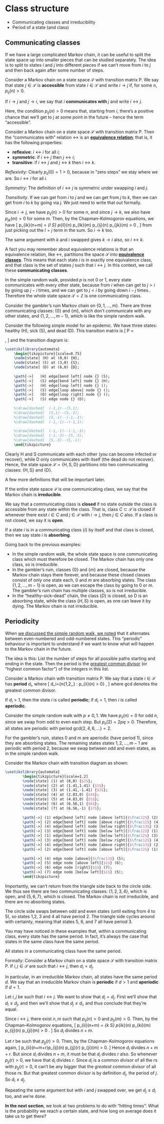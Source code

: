 # Class structure  {#S07-classes}


::: {.mysummary}
* Communicating classes and irreducibility
* Period of a state (and class)
:::



## Communicating classes  {#comm-classes}

If we have a large complicated Markov chain, it can be useful to split the state space up into smaller pieces that can be studied separately. The idea is to split to states $i$ and $j$ into different pieces if we can't move from $i$ to $j$ and then back again after some number of steps.

::: {.definition #comm}
Consider a Markov chain on a state space $\mathcal S$ with transition matrix $\mathsf P$. We say that state $j\in\mathcal{S}$ is **accessible** from state $i\in\mathcal{S}$ and write $i \to j$ if, for some $n$, $p_{ij}(n)>0$.
	
If $i \to j$ and $j \to i$, we say that $i$ **communicates with** $j$ and write $i \leftrightarrow j$.
:::

Here, the condition $p_{ij}(n)>0$ means that, starting from $i$, there's a positive chance that we'll get to $j$ at some point in the future -- hence the term "accessible".

::: {.theorem #equiv-rel}
Consider a Markov chain on a state space $\mathcal S$ with transition matrix $\mathsf P$. Then the "communicates with" relation $\leftrightarrow$ is an [**equivalence relation**](https://en.wikipedia.org/wiki/Equivalence_relation); that is, it has the following properties:

* **reflexive**: $i \leftrightarrow i$ for all $i$;
* **symmetric**: if $i \leftrightarrow j$ then $j \leftrightarrow i$;
* **transitive**: if $i \leftrightarrow j$ and $j \leftrightarrow k$ then $i \leftrightarrow k$.
:::

::: {.proof}
*Reflexivity*: Clearly $p_{ii}(0) = 1 > 0$, because in "zero steps" we stay where we are. So $i \leftrightarrow i$ for all $i$.
	
*Symmetry*: The definition of $i \leftrightarrow j$ is symmetric under swapping $i$ and $j$.
	
*Transitivity*. If we can get from $i$ to $j$ and we can get from $j$ to $k$, then we can get from $i$ to $k$ by going via $j$. We just need to write that out formally.

Since $i \to j$, we have $p_{ij}(n) > 0$ for some $n$, and since $j \to k$, we also have $p_{jk}(m) > 0$ for some $m$. Then, by the Chapman--Kolmogorov equations, we have
\[ p_{ik}(n+m) = \sum_{l \in \mathcal S} p_{il}(n) p_{lk}(m) \geq p_{ij}(n) p_{jk}(m) > 0 , \]
from just picking out the $l=j$ term in the sum. So $i \to k$ too.

The same argument with $k$ and $i$ swapped gives $k \to i$ also, so $i \leftrightarrow k$.
:::

A fact you may remember about equivalence relations is that an equivalence relation, like $\leftrightarrow$, partitions the space $\mathcal S$ into [**equivalence classes**](https://en.wikipedia.org/wiki/Equivalence_class). This means that each state $i$ is in exactly one equivalence class, and that class is the set of states $j$ such that $i \leftrightarrow j$. In this context, we call these **communicating classes**.

::: {.example #rw-class}
In the simple random walk, provided $p$ is not $0$ or $1$, every state communicates with every other state, because from $i$ when can get to $j > i$ by going up $j - i$ times, and we can get to $j < i$ by going down $i - j$ times.. Therefore the whole state space $\mathcal S = \mathbb Z$ is one communicating class.
:::

::: {.example #gamblers-class}
Consider the gambler's ruin Markov chain on $\{0,1,\dots,m\}$. There are three communicating classes: $\{0\}$ and $\{m\}$, which don't communicate with any other states, and $\{1,2,\dots,m-1\}$, which is like the simple random walk.
:::

::: {.example #hsd-class}
Consider the following simple model for an epidemic. We have three states: healthy (H), sick (S), and dead (D). This transition matrix is
\[ \mathsf P = \begin{pmatrix} p_{\mathrm{HH}} & p_{\mathrm{HS}} & 0 \\
p_{\mathrm{SH}} & p_{\mathrm{SS}} & p_{\mathrm{SD}} \\ 0 & 0 & 1 \end{pmatrix} ,    \]
and the transition diagram is:

```tikz
\usetikzlibrary{automata}
	\begin{tikzpicture}[scale=0.75]
	\node[state] (H) at (0,0) {H};
	\node[state] (S) at (3,0) {S};
	\node[state] (D) at (6,0) {D};
	
	\path[->]   (H) edge[bend left] node {} (S);
	\path[->]	(S) edge[bend left] node {} (H);
	\path[->]   (H) edge[loop left] node {} ();
	\path[->]   (S) edge[loop above] node {} ();
	\path[->]   (D) edge[loop right] node {} ();
	\path[->]	(S) edge node {} (D);
	
	%\draw[dashed]	(-1,1)--(5,1);
	%\draw[dashed]	(5,1)--(5,-1);
	%\draw[dashed]	(5,-1)--(-1,-1);
	%\draw[dashed]	(-1,-1)--(-1,1);
	
	%\draw[dashed]	(-1,-1)--(-1,-3);
	%\draw[dashed]	(-1,-3)--(5,-3);
	%\draw[dashed]	(5,-3)--(5,-1);
	\end{tikzpicture}
```

Clearly H and S communicate with each other (you can become infected or recover), while D only communicates with itself (the dead do not recover). Hence, the state space $\mathcal S = \{\mathrm{H},\mathrm{S},\mathrm{D}\}$ partitions into two communicating classes: $\{\mathrm{H},\mathrm{S}\}$ and $\{\mathrm{D}\}$.
:::


A few more definitions that will be important later.

::: {.definition #irreducible}
If the entire state space $\mathcal S$ is one communicating class, we say that the Markov chain is **irreducible**.

We say that a communicating class is **closed** if no state outside the class is accessible from any state within the class. That is, class $C \subset \mathcal S$ is closed if whenever there exist $i \in C$ and $j \in \mathcal S$ with $i \to j$, then $j \in C$ also. If a class is not closed, we say it is **open**.

If a state $i$ is in a communicating class $\{i\}$ by itself and that class is closed, then we say state $i$ is **absorbing**.
:::

::: {.example #ex-irred}
Going back to the previous examples:

* In the simple random walk, the whole state space is one communicating class which must therefore be closed. The Markov chain has only one class, so is irreducible.
* In the gambler's ruin, classes $\{0\}$ and $\{m\}$ are closed, because the Markov chain stays there forever, and because these closed classes consist of only one state each, $0$ and $m$ are absorbing states. The class $\{1, 2, \dots, m-1\}$ is open, as we can escape the class by going to $0$ or $m$. The gambler's ruin chain has multiple classes, so is not irreducible.
* In the "healthy--sick--dead" chain, the class $\{D\}$ is closed, so D is an absorbing state, while the class $\{H, S\}$ is open, as one can leave it by dying. The Markov chain is not irreducible.
:::



## Periodicity  {#periodicity}


When [we discussed the simple random walk, we noted](#S02-exact-distribution) that it alternates between even-numbered and odd-numbered states. This "periodic" behaviour is important to understand if we want to know what will happen to the Markov chain in the future.

The idea is this: List the number of steps for all possible paths starting and ending in the state.  Then the period is the [greatest common divisor](https://en.wikipedia.org/wiki/Greatest_common_divisor) (or "highest common factor") of the integers in this list. 

::: {.definition #period}
Consider a Markov chain with transition matrix $\mathsf P$. We say that a state $i\in\mathcal{S}$ has **period** $d_i$, where
\[ d_i=\text{gcd}\big\{n\in\{1,2,\dots,\} : p_{ii}(n) > 0\big\} , \]
where gcd denotes the greatest common divisor.
  
If $d_i>1$, then the state $i$ is called **periodic**; if $d_i = 1$, then $i$ is called **aperiodic**.  
:::

::: {.example #rw-period}
Consider the simple random walk with $p \neq 0,1$. We have $p_{ii}(n) = 0$ for odd $n$, since we swap from odd to even each step. But $p_{ii}(2) = 2pq > 0$. Therefore, all states are periodic with period $\text{gcd}\{2,4,6,\dots\} = 2$.
:::

::: {.example #gamblers-period}
For the gambler's ruin, states $0$ and $m$ are aperiodic (have period $1$), since they are absorbing states. The remaining states states $1,2,\dots,m-1$ are periodic with period $2$, because we swap between odd and even states, as in the simple random walk.
:::

::: {.example #weird-period}
Consider the Markov chain with transition diagram as shown:

```tikz
\usetikzlibrary{automata}
		\begin{tikzpicture}[scale=1.2]
		\node[state] (1) at (0,0) {$2$};
		\node[state] (2) at (1.41,1.41) {$1$};
		\node[state] (3) at (1.41,-1.41) {$3$};
		\node[state] (4) at (2.83,0) {$4$};
		\node[state] (5) at (4.83,0) {$5$};
		\node[state] (6) at (6.56,1) {$6$};
		\node[state] (7) at (6.56,-1) {$7$};
		
		\path[->] (1) edge[bend left] node [above left]{$\frac12$} (2);
		\path[->] (2) edge[bend left] node [above right]{$\frac12$} (4);
		\path[->] (4) edge[bend left] node [below right]{$\frac13$} (3);
        \path[->] (3) edge[bend left] node [below left]{$\frac12$} (1);
		\path[->] (1) edge[bend left] node [below left]{$\frac12$} (3);
		\path[->] (3) edge[bend left] node [below right]{$\frac12$} (4);
		\path[->] (4) edge[bend left] node [above right]{$\frac13$} (2);
        \path[->] (2) edge[bend left] node [above left]{$\frac12$} (1);
        
        \path[->] (4) edge node [above]{$\frac13$} (5);
        \path[->] (5) edge node [above left]{$1$} (6);
        \path[->] (6) edge node [right]{$1$} (7);
        \path[->] (7) edge node [below left]{$1$} (5);
		\end{tikzpicture}
```

Importantly, we can't return from the triangle side back to the circle side. We thus see there are two communicating classes: $\{1,2,3,4\}$, which is open, and $\{5,6,7\}$, which is closed. The Markov chain is not irreducible, and there are no absorbing states.

The circle side swaps between odd and even states (until exiting from $4$ to $5$), so states $1$,$2$, $3$ and $4$ all have period $2$. The triangle side cycles around with certainty, meaning that states $5$, $6$, and $7$ all have period $3$.
:::

You may have noticed in these examples that, within a communicating class, every state has the same period. In fact, it's always the case that states in the same class have the same period.
   
::: {.theorem #class-period}
All states in a communicating class have the same period.

Formally: Consider a Markov chain on a state space $\mathcal S$ with transition matrix $\mathsf P$. If $i,j\in\mathcal S$ are such that $i \leftrightarrow j$, then $d_i = d_j$.
:::

In particular, in an irreducible Markov chain, all states have the same period $d$. We say that an irreducible Markov chain is **periodic** if $d>1$ and **aperiodic** if $d=1$.

::: {.proof}
Let $i,j$ be such that $i \leftrightarrow j$. We want to show that $d_i = d_j$. First we'll show that $d_i \leq d_j$, and then we'll show that $d_j \leq d_i$, and thus conclude that they're equal.

Since $i\leftrightarrow j$, there exist $n,m$ such that $p_{ij}(n)>0$ and $p_{ji}(m)>0$. Then, by the Chapman--Kolmogorov equations,
\[ p_{ii}(n+m) =  \sum_{k \in \mathcal S} p_{ik}(n) p_{ki}(m) \geq p_{ij}(n) p_{ji}(m) > 0 .  \]
So $d_i$ divides $n+m$.

Let $r$ be such that $p_{jj}(r)>0$.  Then, by the Chapman-Kolmogorov equations again,
	\[
	p_{ii}(n+m+r)\geq  p_{ij}(n) p_{jj}(r) p_{ji}(m) > 0.
	\]
	Hence $d_i$ divides $n+m+r$. But since $d_i$ divides $n+m$, it must be that $d_i$ divides $r$ also. So whenever $p_{jj}(r)>0$, we have that $d_i$ divides $r$. Since $d_i$ is a common divisor of all the $r$s with $p_{jj}(r)>0$, it can't be any bigger that the *greatest* common divisor of all those $r$s. But that greatest common divisor is by definition $d_j$, the period of $j$. So $d_i \leq d_j$.
	
Repeating the same argument but with $i$ and $j$ swapped over, we get $d_j\leq d_i$ too, and we're done.
:::


::: {.mysummary}
**In the next section**, we look at two problems to do with "hitting times": What is the probability we reach a certain state, and how long on average does it take us to get there?
:::